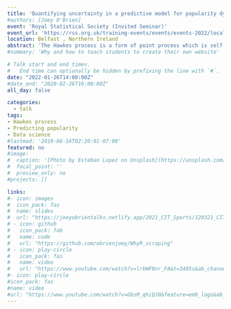 ```yaml
---
title: 'Quantifying uncertainty in a predictive model for popularity dynamics'
#authors: [Joey O'Brien]
event: 'Royal Statistical Society (Invited Seminar)'
event_url: 'https://rss.org.uk/training-events/events/events-2022/local-groups/rssni-talkrssni-talk-january-26th,-2022-quantifyin/#fulleventinfo'
location: Belfast , Northern Ireland
abstract: 'The Hawkes process is a form of point process which is self-exciting in nature, implying that the occurrence of events increases the likelihood of further events in the future. This process has garnered much attention in recent years for its suitability in describing the behaviour of online information cascades. Here we present a fully tractable approach to analytically describe the distribution of the number of events in a Hawkes process, which, in contrast to purely empirical studies or simulation-based models, enables the effect of process parameters on cascade dynamics to be analysed. We show that the presented theory also allows analytical predictions regarding the future distribution of events after a given number of events have been observed during a time window. Our results are derived through a differential-equation approach to attain the governing equations of a general branching process which describes said Hawkes process. We proceed to confirm our theoretical findings through extensive simulations of such processes. Lastly, I will demonstrate a generalization of the Hawkes process which incorporates seasonality effects within the model and demonstrate its usefulness in describing the diurnal variations of content popularity observed within empirical social media platforms. Taken together, this work provides the basis for more complete analyses of the self-exciting processes that govern the spreading of information through many communication platforms, including the potential to predict cascade dynamics within confidence limits.'
#summary: 'Why and how to teach students to create their own website'

# Talk start and end times.
#   End time can optionally be hidden by prefixing the line with `#`.
date: "2022-01-26T14:00:00Z"
#date_end: "2020-02-26T16:00:00Z"
all_day: false

categories:
  - talk
tags:
- Hawkes process
- Predicting popularity
- Data science
#lastmod: '2019-06-16T02:20:01-07:00'
featured: no
#image:
#  caption: '[Photo by Esteban Lopez on Unsplash](https://unsplash.com/photos/rsXAKLDfqB8)'
#  focal_point: ''
#  preview_only: no
#projects: []

links:
#- icon: images
#  icon_pack: fas
#  name: slides
#  url: "https://joeyobrientalks.netlify.app/2021_CIT_Sports/120321_CIT_Seminar_Sports.pdf"
# - icon: github
#   icon_pack: fab
#   name: code
#   url: "https://github.com/obrienjoey/WhyR_scraping"
# - icon: play-circle
#   icon_pack: fas
#   name: video
#   url: "https://www.youtube.com/watch?v=lrbWF8nr_FA&t=3485s&ab_channel=WhyR%3FFoundation"
#- icon: play-circle
#icon_pack: fas
#name: video
#url: "https://www.youtube.com/watch?v=GbsM_qhiQJ0&feature=emb_logo&ab_channel=SIAM-IMADublinArea"
---
```

